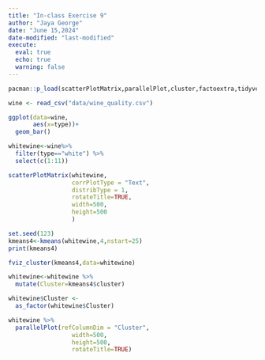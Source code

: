 ```yaml
---
title: "In-class Exercise 9"
author: "Jaya George"
date: "June 15,2024"
date-modified: "last-modified"
execute: 
  eval: true
  echo: true
  warning: false
---
```


```r
pacman::p_load(scatterPlotMatrix,parallelPlot,cluster,factoextra,tidyverse)
```

```r
wine <- read_csv("data/wine_quality.csv")
```

```r
ggplot(data=wine,
       aes(x=type))+
  geom_bar()
```

```r
whitewine<-wine%>%
  filter(type=="white") %>%
  select(c(1:11))
```

```r
scatterPlotMatrix(whitewine,
                  corrPlotType = "Text",
                  distribType = 1,
                  rotateTitle=TRUE,
                  width=500,
                  height=500
                  )

```

```r
set.seed(123)
kmeans4<-kmeans(whitewine,4,nstart=25)
print(kmeans4)
```

```r
fviz_cluster(kmeans4,data=whitewine)
```

```r
whitewine<-whitewine %>%
  mutate(Cluster=kmeans4$cluster)
```

```r
whitewine$Cluster <-
  as_factor(whitewine$Cluster)
```

```r
whitewine %>%
  parallelPlot(refColumnDim = "Cluster",
                  width=500,
                  height=500,
                  rotateTitle=TRUE)
```
